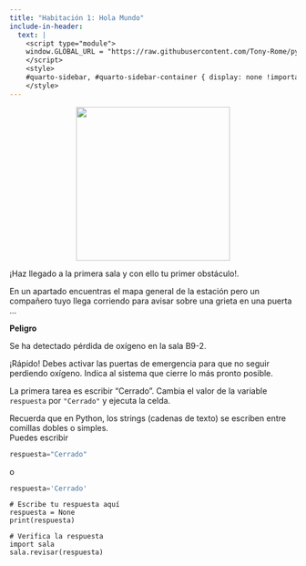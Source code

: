 ```yaml
---
title: "Habitación 1: Hola Mundo"
include-in-header:
  text: |
    <script type="module">
    window.GLOBAL_URL = "https://raw.githubusercontent.com/Tony-Rome/pyscape/refs/heads/feature/estacion-espacial/quarto/rooms/sala_01.py";
    </script>
    <style>
    #quarto-sidebar, #quarto-sidebar-container { display: none !important; }
    </style>
---
```


<center>
<img src="./img_sala_01.png" width="270">
</center>

¡Haz llegado a la primera sala y con ello tu primer obstáculo!.

En un apartado encuentras el mapa general de la estación pero un compañero tuyo llega corriendo para avisar sobre una grieta en una puerta ...

<div class="text-center text-danger font-weight-bold">
**Peligro**

Se ha detectado pérdida de oxígeno en la sala B9-2.
</div>

¡Rápido! Debes activar las puertas de emergencia para que no seguir perdiendo oxígeno. Indica al sistema que cierre lo más pronto posible.

<div class="alert alert-info">
La primera tarea es escribir "Cerrado".
Cambia el valor de la variable `respuesta` por `"Cerrado"` y ejecuta la celda.
</div>

::: {.callout-tip title="Pista" collapse="true"}
Recuerda que en Python, los strings (cadenas de texto) se escriben entre comillas dobles o simples.  
Puedes escribir 
```python 
respuesta="Cerrado"
```
o
```python 
respuesta='Cerrado'
```
:::

```pyodide-python
# Escribe tu respuesta aquí
respuesta = None
print(respuesta)

# Verifica la respuesta
import sala
sala.revisar(respuesta)
```
